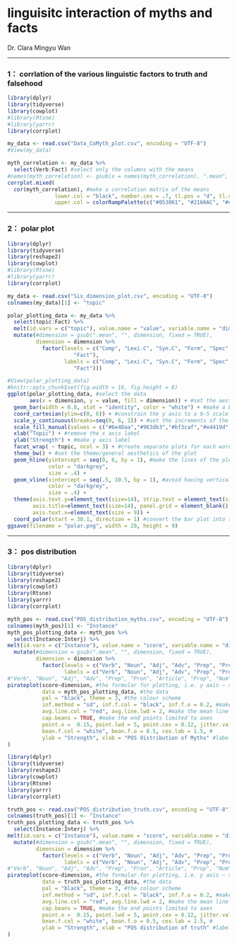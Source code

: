 # **linguisitc interaction of myths and facts**
Dr. Clara Mingyu Wan

******
### **1： corrlation of the various linguistic factors to truth and falsehood**
```{r}
library(dplyr)
library(tidyverse)
library(cowplot)
#library(Rtsne)
#library(yarrr)
library(corrplot)

my_data <- read.csv("Data_CoMyth_plot.csv", encoding = "UTF-8") 
#View(my_data)

myth_correlation <- my_data %>%
  select(Verb:Fact) #select only the columns with the means
#names(myth_correlation) <- gsub(x = names(myth_correlation), ".mean", "", fixed = TRUE) #remove ".mean" from the variable names
corrplot.mixed(
  cor(myth_correlation), #make a correlation matrix of the means
               lower.col = "black", number.cex = .7, tl.pos = "d", tl.cex = 0.8, #choose aesthetics
               upper.col = colorRampPalette(c("#053061", "#2166AC", "#4393C3", "#92C5DE", "#D1E5F0", "#FFFFFF", "#FDDBC7", "#F4A582", "#D6604D","#CC4C02", "#B2182B", "#67001F"))(100)) #select colour scheme i.e. red = positive, blue = negative

```

******
### **2： polar plot**
```{r}
library(dplyr)
library(tidyverse)
library(reshape2)
library(cowplot)
#library(Rtsne)
#library(yarrr)
library(corrplot)

my_data <- read.csv("Six_dimension_plot.csv", encoding = "UTF-8") 
colnames(my_data)[1] <- "topic"

polar_plotting_data <- my_data %>%
  select(topic:Fact) %>%
  melt(id.vars = c("topic"), value.name = "value", variable.name = "dimension") %>% #convert to long format
  mutate(#dimension = gsub(".mean", "", dimension, fixed = TRUE),
         dimension = dimension %>%
           factor(levels = c("Comp", "Lexi.C", "Syn.C", "Form", "Spec",
                     "Fact"),
                  labels = c("Comp", "Lexi.C", "Syn.C", "Form", "Spec",
                     "Fact")))

#View(polar_plotting_data)
#knitr::opts_chunk$set(fig.width = 16, fig.height = 8)
ggplot(polar_plotting_data, #select the data
       aes(x = dimension, y = value, fill = dimension)) + #set the aesthetics
  geom_bar(width = 0.8, stat = "identity", color = "white") + #make a bar plot first
  coord_cartesian(ylim=c(0, 6)) + #constrain the y axis to a 0-5 scale
  scale_y_continuous(breaks=seq(0, 6, 1)) + #set the increments of the y axis
  scale_fill_manual(values = c("#6e40aa","#963db3","#bf3caf","#e4419d","#fe4b83","#ff5e63")) + #set the colour scheme
  xlab("Topic") + #remove the x axis label
  ylab("Strength") + #make y axis label
  facet_wrap( ~ topic, ncol = 3) + #create separate plots for each word, with 3 words per row
  theme_bw() + #set the theme/general aesthetics of the plot
  geom_hline(yintercept = seq(0, 6, by = 1), #make the lines of the plot break every integer, i.e. 0, 1, 2, 3, 4, 5
             color = "darkgrey",
             size = .4) +
  geom_vline(xintercept = seq(.5, 10.5, by = 1), #avoid having vertical lines run through the bars, have them separate the dimensions instead
             color = "darkgrey",
             size = .4) +
  theme(axis.text.y=element_text(size=14), strip.text = element_text(size=14), #set the text sizes
        axis.title=element_text(size=14), panel.grid = element_blank(),
        axis.text.x=element_text(size = 9)) +
  coord_polar(start = 30.1, direction = 1) #convert the bar plot into the polar plot
ggsave(filename = "polar.png", width = 20, height = 9)
```


******
### **3： pos distribution**
```{r}
library(dplyr)
library(tidyverse)
library(reshape2)
library(cowplot)
library(Rtsne)
library(yarrr)
library(corrplot)

myth_pos <- read.csv("POS_distribution_myths.csv", encoding = "UTF-8") 
colnames(myth_pos)[1] <- "Instance"
myth_pos_plotting_data <- myth_pos %>%
  select(Instance:Interj) %>% 
melt(id.vars = c("Instance"), value.name = "score", variable.name = "dimension") %>% #convert to long format
  mutate(#dimension = gsub(".mean", "", dimension, fixed = TRUE),
         dimension = dimension %>%
           factor(levels = c("Verb", "Noun", "Adj", "Adv", "Prep", "Pron", "Article", "Prop", "Num", "Interj"),
                  labels = c("Verb", "Noun", "Adj", "Adv", "Prep", "Pron", "Article", "Prop", "Num", "Interj")))
#"Verb", "Noun", "Adj", "Adv", "Prep", "Pron", "Article", "Prop", "Num", "Interj"
pirateplot(score~dimension, #the formular for plotting, i.e. y axis ~ x axis
           data = myth_pos_plotting_data, #the data
           pal = "black", theme = 3, #the colour scheme
           inf.method = "sd", inf.f.col = "black", inf.f.o = 0.2, #make shaded region represent the sd, colour = black
           avg.line.col = "red", avg.line.lwd = 2, #make the mean line red and the width 2
           cap.beans = TRUE, #make the end points limited to axes
           point.o =  0.15, point.lwd = 5, point.cex = 0.12, jitter.val = 0.1, #raw data point aesthetics, o = opacity
           bean.f.col = "white", bean.f.o = 0.5, cex.lab = 1.5, #
           ylab = "Strength", xlab = "POS distribution of Myths" #label the axes
)
```

```{r}
library(dplyr)
library(tidyverse)
library(reshape2)
library(cowplot)
library(Rtsne)
library(yarrr)
library(corrplot)

truth_pos <- read.csv("POS_distribution_truth.csv", encoding = "UTF-8") 
colnames(truth_pos)[1] <- "Instance"
truth_pos_plotting_data <- truth_pos %>%
  select(Instance:Interj) %>% 
melt(id.vars = c("Instance"), value.name = "score", variable.name = "dimension") %>% #convert to long format
  mutate(#dimension = gsub(".mean", "", dimension, fixed = TRUE),
         dimension = dimension %>%
           factor(levels = c("Verb", "Noun", "Adj", "Adv", "Prep", "Pron", "Article", "Prop", "Num", "Interj"),
                  labels = c("Verb", "Noun", "Adj", "Adv", "Prep", "Pron", "Article", "Prop", "Num", "Interj")))
#"Verb", "Noun", "Adj", "Adv", "Prep", "Pron", "Article", "Prop", "Num", "Interj"
pirateplot(score~dimension, #the formular for plotting, i.e. y axis ~ x axis
           data = truth_pos_plotting_data, #the data
           pal = "black", theme = 3, #the colour scheme
           inf.method = "sd", inf.f.col = "black", inf.f.o = 0.2, #make shaded region represent the sd, colour = black
           avg.line.col = "red", avg.line.lwd = 2, #make the mean line red and the width 2
           cap.beans = TRUE, #make the end points limited to axes
           point.o =  0.15, point.lwd = 5, point.cex = 0.12, jitter.val = 0.1, #raw data point aesthetics, o = opacity
           bean.f.col = "white", bean.f.o = 0.5, cex.lab = 1.5, #
           ylab = "Strength", xlab = "POS distribution of truth" #label the axes
)
```

